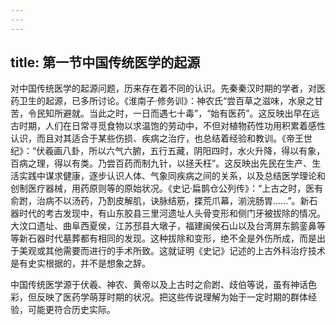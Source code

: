 ```yaml
---
---
---
```

title: 第一节中国传统医学的起源
---



对中国传统医学的起源问题，历来存在着不同的认识。先秦秦汉时期的学者，对医药卫生的起源，已多所讨论。《淮南子·修务训》：神农氏“尝百草之滋味，水泉之甘苦，令民知所避就。当此之时，一日而遇七十毒”，“始有医药”。这反映出早在远古时期，人们在日常寻觅食物以求温饱的劳动中，不但对植物药性功用积累着感性认识，而且对其适合于某些伤损、疾病之治疗，也总结着经验和教训。《帝王世纪》：“伏羲画八卦，所以六气六腑，五行五藏，阴阳四时，水火升降，得以有象，百病之理，得以有类。乃尝百药而制九针，以拯夭枉”。这反映出先民在生产、生活实践中谋求健康，逐步认识人体、气象同疾病之间的关系，以及总结医学理论和创制医疗器械，用药原则等的原始状况。《史记·扁鹊仓公列传》：“上古之时，医有俞跗，治病不以汤药，乃割皮解肌，诀脉结筋，揲荒爪幕，湔浣肠胃……”。新石器时代的考古发现中，有山东胶县三里河遗址人头骨变形和侧门牙被拔除的情况。大汶口遗址、曲阜西夏侯，江苏邳县大墩子，福建闽侯石山以及台湾屏东鹅銮鼻等等新石器时代墓葬都有相同的发现。这种拔除和变形，绝不全是外伤所成，而是出于美观或其他需要而进行的手术所致。这就证明《史记》记述的上古外科治疗技术是有史实根据的，并不是想象之辞。

中国传统医学源于伏羲、神农、黄帝以及上古时之俞跗、歧伯等说，虽有神话色彩，但反映了医药学萌芽时期的状况。把这些传说理解为始于一定时期的群体经验，可能更符合历史实际。